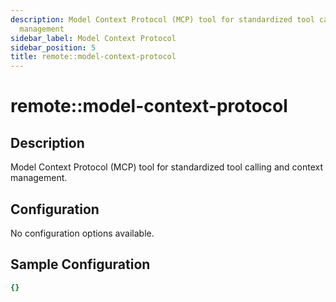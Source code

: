 ```yaml
---
description: Model Context Protocol (MCP) tool for standardized tool calling and context
  management
sidebar_label: Model Context Protocol
sidebar_position: 5
title: remote::model-context-protocol
---
```


# remote::model-context-protocol

## Description

Model Context Protocol (MCP) tool for standardized tool calling and context management.

## Configuration

No configuration options available.

## Sample Configuration

```yaml
{}
```
